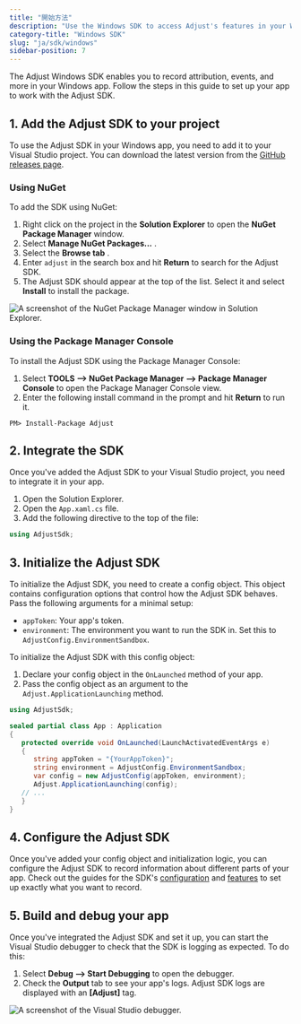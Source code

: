 ```yaml
---
title: "開始方法"
description: "Use the Windows SDK to access Adjust's features in your Windows apps"
category-title: "Windows SDK"
slug: "ja/sdk/windows"
sidebar-position: 7
---
```

The Adjust Windows SDK enables you to record attribution, events, and more in your Windows app. Follow the steps in this guide to set up your app to work with the Adjust SDK.

1\. Add the Adjust SDK to your project
---------------------------------------

To use the Adjust SDK in your Windows app, you need to add it to your Visual Studio project. You can download the latest version from the [GitHub releases page](https://github.com/adjust/windows_sdk/releases/latest).

### Using NuGet

To add the SDK using NuGet:

1. Right click on the project in the **Solution Explorer** to open the **NuGet Package Manager** window.
2. Select **Manage NuGet Packages...** .
3. Select the **Browse tab** .
4. Enter `adjust` in the search box and hit **Return** to search for the Adjust SDK.
5. The Adjust SDK should appear at the top of the list. Select it and select **Install** to install the package.

![A screenshot of the NuGet Package Manager window in Solution Explorer.](https://images.ctfassets.net/5s247im0esyq/WoSgxyiYvWtniwATXAkRG/72d59e5ede930c5bcb3c481231dd49d1/NuGet-windows-sdk.png)

### Using the Package Manager Console

To install the Adjust SDK using the Package Manager Console:

1. Select **TOOLS \-\-> NuGet Package Manager \-\-> Package Manager Console** to open the Package Manager Console view.
2. Enter the following install command in the prompt and hit **Return** to run it.

```console
PM> Install-Package Adjust
```

2\. Integrate the SDK
----------------------

Once you've added the Adjust SDK to your Visual Studio project, you need to integrate it in your app.

1. Open the Solution Explorer.
2. Open the `App.xaml.cs` file.
3. Add the following directive to the top of the file:

```cs
using AdjustSdk;
```

3\. Initialize the Adjust SDK
------------------------------

To initialize the Adjust SDK, you need to create a config object. This object contains configuration options that control how the Adjust SDK behaves. Pass the following arguments for a minimal setup:

* `appToken`: Your app's token.
* `environment`: The environment you want to run the SDK in. Set this to `AdjustConfig.EnvironmentSandbox`.

To initialize the Adjust SDK with this config object:

1. Declare your config object in the `OnLaunched` method of your app.
2. Pass the config object as an argument to the `Adjust.ApplicationLaunching` method.

```cs
using AdjustSdk;

sealed partial class App : Application
{
   protected override void OnLaunched(LaunchActivatedEventArgs e)
   {
      string appToken = "{YourAppToken}";
      string environment = AdjustConfig.EnvironmentSandbox;
      var config = new AdjustConfig(appToken, environment);
      Adjust.ApplicationLaunching(config);
   // ...
   }
}
```

4\. Configure the Adjust SDK
-----------------------------

Once you've added your config object and initialization logic, you can configure the Adjust SDK to record information about different parts of your app. Check out the guides for the SDK's [configuration](/ja/sdk/windows/configuration) and [features](/ja/sdk/windows/features) to set up exactly what you want to record.

5\. Build and debug your app
-----------------------------

Once you've integrated the Adjust SDK and set it up, you can start the Visual Studio debugger to check that the SDK is logging as expected. To do this:

1. Select **Debug \-\-> Start Debugging** to open the debugger.
2. Check the **Output** tab to see your app's logs. Adjust SDK logs are displayed with an **\[Adjust\]** tag.

![A screenshot of the Visual Studio debugger.](https://images.ctfassets.net/5s247im0esyq/2bwuTMNnQ5B6QTa1J4e0s1/3031edd8993fe6de0cd07136f98e17f2/Debug-Windows-SDK.png)

